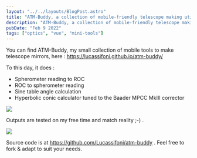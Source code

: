 ```yaml
---
layout: "../../layouts/BlogPost.astro"
title: "ATM-Buddy, a collection of mobile-friendly telescope making utilities"
description: "ATM-Buddy, a collection of mobile-friendly telescope making utilities"
pubDate: "Feb 9 2022"
tags: ["optics", "vue", "mini-tools"]
---
```


You can find ATM-Buddy, my small collection of mobile tools to make telescope mirrors, here : https://lucassifoni.github.io/atm-buddy/

To this day, it does :
 - Spherometer reading to ROC
 - ROC to spherometer reading
 - Sine table angle calculation
 - Hyperbolic conic calculator tuned to the Baader MPCC MkIII corrector

![](/pics/atm-buddy/atm1.png)

Outputs are tested on my free time and match reality ;-) .

![](/pics/atm-buddy/atm2.png)

Source code is at https://github.com/Lucassifoni/atm-buddy . Feel free to fork & adapt to suit your needs.
